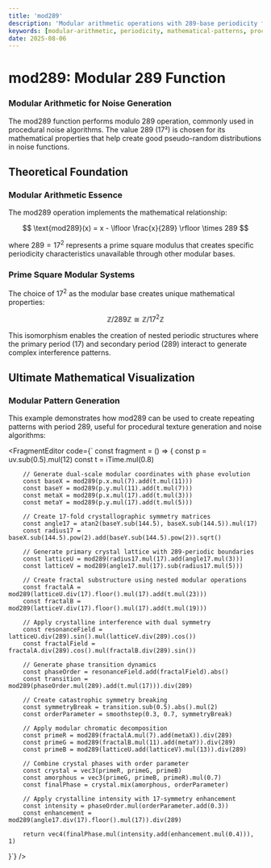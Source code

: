 ```yaml
---
title: 'mod289'
description: 'Modular arithmetic operations with 289-base periodicity for advanced mathematical pattern synthesis'
keywords: [modular-arithmetic, periodicity, mathematical-patterns, procedural-noise, number-theory]
date: 2025-08-06
---
```



# mod289: Modular 289 Function

### Modular Arithmetic for Noise Generation

The mod289 function performs modulo 289 operation, commonly used in procedural noise algorithms. The value 289 (17²) is chosen for its mathematical properties that help create good pseudo-random distributions in noise functions.

## Theoretical Foundation

### Modular Arithmetic Essence

The mod289 operation implements the mathematical relationship:

$$
\text{mod289}(x) = x - \lfloor \frac{x}{289} \rfloor \times 289
$$

where $289 = 17^2$ represents a prime square modulus that creates specific periodicity characteristics unavailable through other modular bases.

### Prime Square Modular Systems

The choice of $17^2$ as the modular base creates unique mathematical properties:

$$
\mathbb{Z}/289\mathbb{Z} \cong \mathbb{Z}/17^2\mathbb{Z}
$$

This isomorphism enables the creation of nested periodic structures where the primary period (17) and secondary period (289) interact to generate complex interference patterns.

## Ultimate Mathematical Visualization

### Modular Pattern Generation

This example demonstrates how mod289 can be used to create repeating patterns with period 289, useful for procedural texture generation and noise algorithms:

<FragmentEditor
        code={`
const fragment = () => {
        const p = uv.sub(0.5).mul(12)
        const t = iTime.mul(0.8)

        // Generate dual-scale modular coordinates with phase evolution
        const baseX = mod289(p.x.mul(7).add(t.mul(11)))
        const baseY = mod289(p.y.mul(11).add(t.mul(7)))
        const metaX = mod289(p.x.mul(17).add(t.mul(3)))
        const metaY = mod289(p.y.mul(17).add(t.mul(5)))

        // Create 17-fold crystallographic symmetry matrices
        const angle17 = atan2(baseY.sub(144.5), baseX.sub(144.5)).mul(17)
        const radius17 = baseX.sub(144.5).pow(2).add(baseY.sub(144.5).pow(2)).sqrt()

        // Generate primary crystal lattice with 289-periodic boundaries
        const latticeU = mod289(radius17.mul(17).add(angle17.mul(3)))
        const latticeV = mod289(angle17.mul(17).sub(radius17.mul(5)))

        // Create fractal substructure using nested modular operations
        const fractalA = mod289(latticeU.div(17).floor().mul(17).add(t.mul(23)))
        const fractalB = mod289(latticeV.div(17).floor().mul(17).add(t.mul(19)))

        // Apply crystalline interference with dual symmetry
        const resonanceField = latticeU.div(289).sin().mul(latticeV.div(289).cos())
        const fractalField = fractalA.div(289).cos().mul(fractalB.div(289).sin())

        // Generate phase transition dynamics
        const phaseOrder = resonanceField.add(fractalField).abs()
        const transition = mod289(phaseOrder.mul(289).add(t.mul(17))).div(289)

        // Create catastrophic symmetry breaking
        const symmetryBreak = transition.sub(0.5).abs().mul(2)
        const orderParameter = smoothstep(0.3, 0.7, symmetryBreak)

        // Apply modular chromatic decomposition
        const primeR = mod289(fractalA.mul(7).add(metaX)).div(289)
        const primeG = mod289(fractalB.mul(11).add(metaY)).div(289)
        const primeB = mod289(latticeU.add(latticeV).mul(13)).div(289)

        // Combine crystal phases with order parameter
        const crystal = vec3(primeR, primeG, primeB)
        const amorphous = vec3(primeG, primeB, primeR).mul(0.7)
        const finalPhase = crystal.mix(amorphous, orderParameter)

        // Apply crystalline intensity with 17-symmetry enhancement
        const intensity = phaseOrder.mul(orderParameter.add(0.3))
        const enhancement = mod289(angle17.div(17).floor().mul(17)).div(289)

        return vec4(finalPhase.mul(intensity.add(enhancement.mul(0.4))), 1)

}`}
/>
